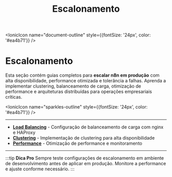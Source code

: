 ﻿---
sidebar_position: 3
title: Escalonamento
description: Escale sua instância n8n para alta disponibilidade e performance
keywords: [n8n, escalonamento, clustering, load balancing, performance]
---

<IonicIcon name="document-outline" style={{fontSize: '24px', color: '#ea4b71'}} />

# Escalonamento

Esta seção contém guias completos para **escalar n8n em produção** com alta disponibilidade, performance otimizada e tolerância a falhas. Aprenda a implementar clustering, balanceamento de carga, otimização de performance e arquiteturas distribuídas para operações empresariais críticas.

<IonicIcon name="sparkles-outline" style={{fontSize: '24px', color: '#ea4b71'}} />

---

- **[Load Balancing](./load-balancing)** - Configuração de balanceamento de carga com nginx e HAProxy
- **[Clustering](./clustering)** - Implementação de clustering para alta disponibilidade
- **[Performance](./performance)** - Otimização de performance e monitoramento

---

:::tip **Dica Pro**
Sempre teste configurações de escalonamento em ambiente de desenvolvimento antes de aplicar em produção. Monitore a performance e ajuste conforme necessário.
:::
